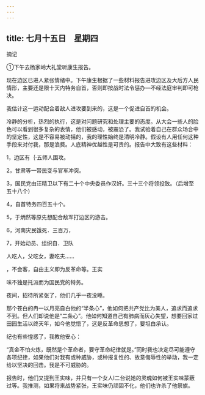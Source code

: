 ```yaml
---
---
---
```

title: 七月十五日　星期四
---




摘记

①下午去杨家岭大礼堂听康生报告。

现在边区已进人紧张情绪中。下午康生根据了一些材料报告进攻边区及大后方人民情形，主要还是限十天内特务自首，否则即按战时法令惩办―不经法庭审判即可枪决。

我估计这一运动配合着敌人进攻要到来的，这是一个促进自首的机会。

冷静的分析，热烈的执行，这是对问题研究和处理主要的态度。从大会一些人的脸色可以看到很多复杂的表情，他们被感动，被震恐了。我试验着自己在群众场合中的坚定性，这是不容易被动摇的，我的理性始终是清明冷静。假设有人用任何这种手段来对付我，那是浪费。人底精神优越性是可贵的。报告中大致有这些材料：

1，边区有｛·五师人围攻。

2，甘肃等一带民变与官军冲突。

3，国民党由汪精卫以下有二十个中央委员作汉奸。三十三个将领投敌。（后增至五十八个）

4，自首特务四百五十个。

5，于炳然等原先想配合敌军打边区的游击。

6，河南灾民饿死．三百万，

7，开始动员、组织自．卫队

人吃人，父吃女，妻吃夫……

，不会客，自由主义即为反革命等。王实

味不独是托派而为国民党的特务。

夜间，招待所紧张了，他们几乎一夜没睡。

那个苍白的冉一以月亮自白他的“半条心”，他如何把共产党比为美人，追求而追求不到。但人们却说他是“二条心”。他如何知道自己有肺病而灰心失望，想要回家过田园生活以终天年，如今他觉悟了，这是反革命思想了，要坦白承认。

纪也有些惶惑了，我教他安心：

“真金不怕火炼，既然是个革命者，要守革命纪律就是。”同时我也决定尽可能遵守各项纪律，如果他们对我有或种威胁，或种报复性的、故意侮辱性的举动，我一定给以坚决的回击。我是不可威胁的。

报告时，他们又提到王实味，并只有一个女人l二台说她的灵魂如何被王实味蒙蔽过等。我推测，如果将来战势紧张，王实味仍顽固不化，他们也许杀了他祭旗。